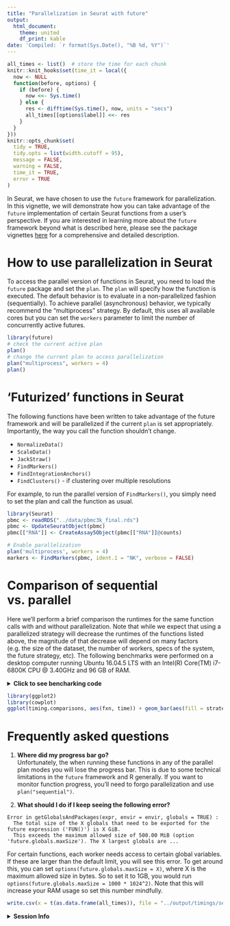 ```yaml
---
title: "Parallelization in Seurat with future"
output:
  html_document:
    theme: united
    df_print: kable
date: 'Compiled: `r format(Sys.Date(), "%B %d, %Y")`'
---
```


```r
all_times <- list()  # store the time for each chunk
knitr::knit_hooks$set(time_it = local({
  now <- NULL
  function(before, options) {
    if (before) {
      now <<- Sys.time()
    } else {
      res <- difftime(Sys.time(), now, units = "secs")
      all_times[[options$label]] <<- res
    }
  }
}))
knitr::opts_chunk$set(
  tidy = TRUE,
  tidy.opts = list(width.cutoff = 95),
  message = FALSE,
  warning = FALSE,
  time_it = TRUE,
  error = TRUE
)
```
In Seurat, we have chosen to use the `future` framework for parallelization. In this vignette, we will demonstrate how you can take advantage of the `future` implementation of certain Seurat functions from a user's perspective. If you are interested in learning more about the `future` framework beyond what is described here, please see the package vignettes [here](https://cran.r-project.org/web/packages/future/index.html) for a comprehensive and detailed description. 

# How to use parallelization in Seurat 

To access the parallel version of functions in Seurat, you need to load the `future` package and set the `plan`. The `plan` will specify how the function is executed. The default behavior is to evaluate in a non-parallelized fashion (sequentially). To achieve parallel (asynchronous) behavior, we typically recommend the "multiprocess" strategy. By default, this uses all available cores but you can set the `workers` parameter to limit the number of concurrently active futures. 

```r
library(future)
# check the current active plan
plan()
# change the current plan to access parallelization
plan("multiprocess", workers = 4)
plan()
```

# 'Futurized' functions in Seurat

The following functions have been written to take advantage of the future framework and will be parallelized if the current `plan` is set appropriately. Importantly, the way you call the function shouldn't change. 

* `NormalizeData()`
* `ScaleData()`
* `JackStraw()`
* `FindMarkers()`
* `FindIntegrationAnchors()`
* `FindClusters()` - if clustering over multiple resolutions

For example, to run the parallel version of `FindMarkers()`, you simply need to set the plan and call the function as usual.

```r
library(Seurat)
pbmc <- readRDS("../data/pbmc3k_final.rds")
pbmc <- UpdateSeuratObject(pbmc)
pbmc[["RNA"]] <- CreateAssay5Object(pbmc[["RNA"]]@counts)

# Enable parallelization
plan('multiprocess', workers = 4)
markers <- FindMarkers(pbmc, ident.1 = "NK", verbose = FALSE)
```

# Comparison of sequential vs. parallel 

Here we'll perform a brief comparison the runtimes for the same function calls with and without parallelization. Note that while we expect that using a parallelized strategy will decrease the runtimes of the functions listed above, the magnitude of that decrease will depend on many factors (e.g. the size of the dataset, the number of workers, specs of the system, the future strategy, etc). The following benchmarks were performed on a desktop computer running Ubuntu 16.04.5 LTS with an Intel(R) Core(TM) i7-6800K CPU @ 3.40GHz and 96 GB of RAM.

<details>
  <summary>**Click to see bencharking code**</summary>

```r
timing.comparisons <- data.frame(fxn = character(), time = numeric(), strategy = character())
plan("sequential")
start <- Sys.time()
pbmc <- ScaleData(pbmc, vars.to.regress = "percent.mt", verbose = FALSE)
end <- Sys.time()
timing.comparisons <- rbind(timing.comparisons, data.frame(fxn = "ScaleData", time = as.numeric(end - start, units = "secs"), strategy = "sequential"))

start <- Sys.time()
markers <- FindMarkers(pbmc, ident.1 = "NK", verbose = FALSE)
end <- Sys.time()
timing.comparisons <- rbind(timing.comparisons, data.frame(fxn = "FindMarkers", time = as.numeric(end - start, units = "secs"), strategy = "sequential"))

plan("multiprocess", workers = 4)
start <- Sys.time()
pbmc <- ScaleData(pbmc, vars.to.regress = "percent.mt", verbose = FALSE)
end <- Sys.time()
timing.comparisons <- rbind(timing.comparisons, data.frame(fxn = "ScaleData", time = as.numeric(end - start, units = "secs"), strategy = "multiprocess"))

start <- Sys.time()
markers <- FindMarkers(pbmc, ident.1 = "NK", verbose = FALSE)
end <- Sys.time()
timing.comparisons <- rbind(timing.comparisons, data.frame(fxn = "FindMarkers", time = as.numeric(end - start, units = "secs"), strategy = "multiprocess"))
```

</details>

```r
library(ggplot2)
library(cowplot)
ggplot(timing.comparisons, aes(fxn, time)) + geom_bar(aes(fill = strategy), stat = "identity", position = "dodge") + ylab("Time(s)") + xlab("Function") + theme_cowplot()
```

# Frequently asked questions

1. **Where did my progress bar go?**
<br>Unfortunately, the when running these functions in any of the parallel plan modes you will lose the progress bar. This is due to some technical limitations in the `future` framework and R generally. If you want to monitor function progress, you'll need to forgo parallelization and use `plan("sequential")`.

2. **What should I do if I keep seeing the following error?**
```
Error in getGlobalsAndPackages(expr, envir = envir, globals = TRUE) : 
  The total size of the X globals that need to be exported for the future expression ('FUN()') is X GiB. 
  This exceeds the maximum allowed size of 500.00 MiB (option 'future.globals.maxSize'). The X largest globals are ... 
```
For certain functions, each worker needs access to certain global variables. If these are larger than the default limit, you will see this error. To get around this, you can set `options(future.globals.maxSize = X)`, where X is the maximum allowed size in bytes. So to set it to 1GB, you would run `options(future.globals.maxSize = 1000 * 1024^2)`. Note that this will increase your RAM usage so set this number mindfully. 


```r
write.csv(x = t(as.data.frame(all_times)), file = "../output/timings/seurat5_future_vignette_times.csv")
```

<details>
  <summary>**Session Info**</summary>
```r
sessionInfo()
```
</details>
